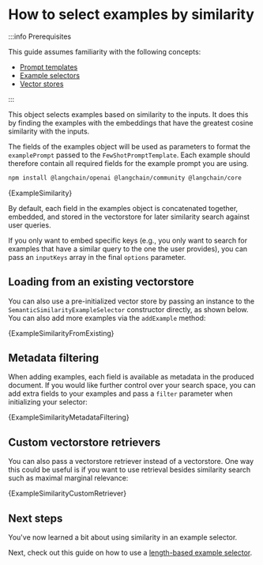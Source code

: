 # How to select examples by similarity

:::info Prerequisites

This guide assumes familiarity with the following concepts:

- [Prompt templates](/docs/concepts/prompt_templates)
- [Example selectors](/docs/how_to/example_selectors)
- [Vector stores](/docs/concepts/vectorstores)

:::

This object selects examples based on similarity to the inputs.
It does this by finding the examples with the embeddings that have the greatest cosine similarity with the inputs.


The fields of the examples object will be used as parameters to format the `examplePrompt` passed to the `FewShotPromptTemplate`.
Each example should therefore contain all required fields for the example prompt you are using.


<IntegrationInstallTooltip></IntegrationInstallTooltip>

```bash npm2yarn
npm install @langchain/openai @langchain/community @langchain/core
```

<CodeBlock language="typescript">{ExampleSimilarity}</CodeBlock>

By default, each field in the examples object is concatenated together, embedded, and stored in the vectorstore for
later similarity search against user queries.

If you only want to embed specific keys
(e.g., you only want to search for examples that have a similar query to the one the user provides), you can pass an `inputKeys`
array in the final `options` parameter.

## Loading from an existing vectorstore

You can also use a pre-initialized vector store by passing an instance to the `SemanticSimilarityExampleSelector` constructor
directly, as shown below. You can also add more examples via the `addExample` method:


<CodeBlock language="typescript">{ExampleSimilarityFromExisting}</CodeBlock>

## Metadata filtering

When adding examples, each field is available as metadata in the produced document. If you would like further control over your
search space, you can add extra fields to your examples and pass a `filter` parameter when initializing your selector:


<CodeBlock language="typescript">
  {ExampleSimilarityMetadataFiltering}
</CodeBlock>

## Custom vectorstore retrievers

You can also pass a vectorstore retriever instead of a vectorstore. One way this could be useful is if you want to use retrieval
besides similarity search such as maximal marginal relevance:


<CodeBlock language="typescript">{ExampleSimilarityCustomRetriever}</CodeBlock>

## Next steps

You've now learned a bit about using similarity in an example selector.

Next, check out this guide on how to use a [length-based example selector](/docs/how_to/example_selectors_length_based).

